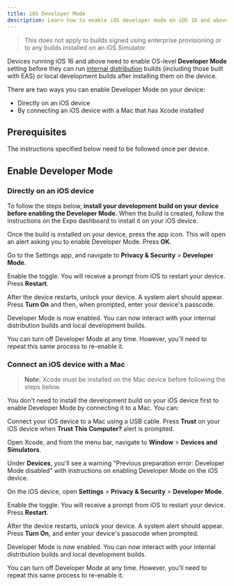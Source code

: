 ```yaml
---
title: iOS Developer Mode
description: Learn how to enable iOS developer mode on iOS 16 and above to run internal distribution builds and local development builds.
---
```



> This does not apply to builds signed using enterprise provisioning or to any builds installed on an iOS Simulator.

Devices running iOS 16 and above need to enable OS-level **Developer Mode** setting before they can run [internal distribution](/build/internal-distribution) builds (including those built with EAS) or local development builds after installing them on the device.

There are two ways you can enable Developer Mode on your device:

- Directly on an iOS device
- By connecting an iOS device with a Mac that has Xcode installed

## Prerequisites

The instructions specified below need to be followed once per device.

## Enable Developer Mode

### Directly on an iOS device

To follow the steps below, **install your development build on your device before enabling the Developer Mode.** When the build is created, follow the instructions on the Expo dashboard to install it on your iOS device.

<Step label="1">

Once the build is installed on your device, press the app icon. This will open an alert asking you to enable Developer Mode. Press **OK**.

<ContentSpotlight
  alt="Navigating to Developer Mode setting"
  src="/static/images/ios-dev-mode/ios-16-developer-mode-0.jpg"
  className="max-w-[240px]"
/>

</Step>

<Step label="2">

Go to the Settings app, and navigate to **Privacy & Security** > **Developer Mode**.

<ContentSpotlight
  alt="Navigating to Developer Mode setting"
  src="/static/images/ios-dev-mode/ios-16-developer-mode-1.png"
  className="max-w-[480px]"
/>

</Step>

<Step label="3">

Enable the toggle. You will receive a prompt from iOS to restart your device. Press **Restart**.

<ContentSpotlight
  alt="Developer Mode restart prompt"
  src="/static/images/ios-dev-mode/ios-16-developer-mode-2.png"
  className="max-w-[480px]"
/>

</Step>

<Step label="4">

After the device restarts, unlock your device. A system alert should appear. Press **Turn On** and then, when prompted, enter your device's passcode.

<ContentSpotlight
  alt="Alert and passcode prompt"
  src="/static/images/ios-dev-mode/ios-16-developer-mode-3.png"
  className="max-w-[480px]"
/>

</Step>

Developer Mode is now enabled. You can now interact with your internal distribution builds and local development builds.

You can turn off Developer Mode at any time. However, you'll need to repeat this same process to re-enable it.

### Connect an iOS device with a Mac

> **Note:** Xcode must be installed on the Mac device before following the steps below.

You don't need to install the development build on your iOS device first to enable Developer Mode by connecting it to a Mac. You can:

<Step label="1">

Connect your iOS device to a Mac using a USB cable. Press **Trust** on your iOS device when **Trust This Computer?** alert is prompted.

</Step>

<Step label="2">

Open Xcode, and from the menu bar, navigate to **Window** > **Devices and Simulators**.

Under **Devices**, you'll see a warning "Previous preparation error: Developer Mode disabled" with instructions on enabling Developer Mode on the iOS device.

<ContentSpotlight
  alt="Xcode Devices and Simulators window with Developer Mode warning"
  src="/static/images/ios-dev-mode/with-xcode-01.png"
  className="max-w-[480px]"
/>

</Step>

<Step label="3">

On the iOS device, open **Settings** > **Privacy & Security** > **Developer Mode**.

Enable the toggle. You will receive a prompt from iOS to restart your device. Press **Restart**.

<ContentSpotlight
  alt="Developer Mode restart prompt"
  src="/static/images/ios-dev-mode/with-xcode-02.png"
  className="max-w-[560px]"
/>

</Step>

<Step label="4">

After the device restarts, unlock your device. A system alert should appear. Press **Turn On**, and enter your device's passcode when prompted.

<ContentSpotlight
  alt="Developer Mode restart prompt"
  src="/static/images/ios-dev-mode/with-xcode-03.jpg"
  className="max-w-[360px]"
/>

</Step>

Developer Mode is now enabled. You can now interact with your internal distribution builds and local development builds.

You can turn off Developer Mode at any time. However, you'll need to repeat this same process to re-enable it.
